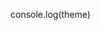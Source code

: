<!-- Colors.stories.mdx -->

console.log(theme)

<Meta title="Design Tokens/Colors" />

<ColorPalette>
  <ColorItem
    title="theme.colors.base"
    subtitle="Some of the Base"
    colors={ theme.colors.base }
  />
  <ColorItem
    title="theme.colors.danger"
    subtitle="Some of the danger"
    colors={ theme.colors.danger }
  />
  <ColorItem
    v-for="color in theme.colorss"
    title="theme.colors.greyscale"
    subtitle="Some of the greys"
    colors={ theme.colors }
  />
</ColorPalette>
